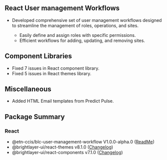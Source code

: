 
## React User management Workflows

-  Developed comprehensive set of user management workflows designed to streamline the management of roles, operations, and sites.

    -   Easily define and assign roles with specific permissions.
    -   Efficient workflows for adding, updating, and removing sites.

## Component Libraries
- Fixed 7 issues in React component library.
- Fixed 5 issues in React themes library.

## Miscellaneous

-   Added HTML Email templates from Predict Pulse.

## Package Summary

### React

-   @etn-ccis/blc-user-management-workflow V1.0.0-alpha.0 ([ReadMe](https://github.com/etn-ccis/blui-blc-admin-workflows/blob/dev/README.md))
-   @brightlayer-ui/react-themes v8.1.0 ([Changelog](https://github.com/etn-ccis/blui-react-themes/blob/master/CHANGELOG.md))
-   @brightlayer-ui/react-components v7.1.0 ([Changelog](https://github.com/etn-ccis/blui-react-component-library/blob/master/CHANGELOG.md))
    